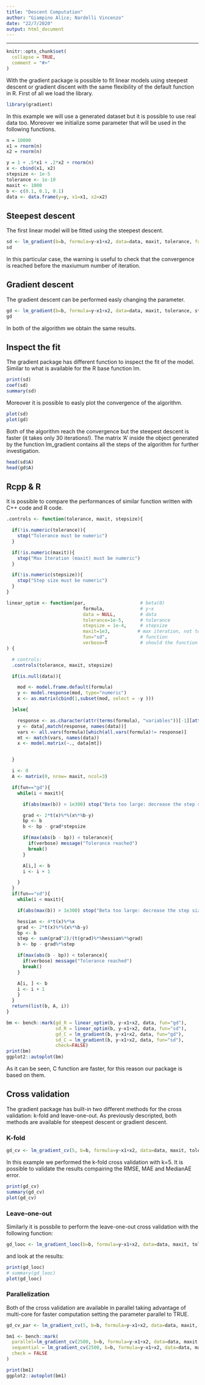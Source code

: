 ```yaml
---
title: "Descent Computation"
author: "Giampino Alice; Nardelli Vincenzo"
date: "22/7/2020"
output: html_document
---
```

---

```r
knitr::opts_chunk$set(
  collapse = TRUE,
  comment = "#>"
)
```

With the gradient package is possible to fit linear models using steepest descent or gradient discent with the same flexibility of the \code{lm} default function in R. First of all we load the library.

```r
library(gradient)
```

In this example we will use a generated dataset but it is possible to use real data too. Moreover we initialize some parameter that will be used in the following functions.

```r
n = 10000
x1 = rnorm(n)
x2 = rnorm(n)

y = 1 + .5*x1 + .2*x2 + rnorm(n)
x <- cbind(x1, x2)
stepsize <- 1e-5
tolerance <- 1e-10
maxit <- 1000
b <- c(0.1, 0.1, 0.1)
data <- data.frame(y=y, x1=x1, x2=x2)
```


## Steepest descent

The first linear model will be fitted using the steepest descent. 

```r
sd <- lm_gradient(b=b, formula=y~x1+x2, data=data, maxit, tolerance, fun="sd")
sd
```

In this particular case, the warning is useful to check that the convergence is reached before the maxiumum number of iteration.

## Gradient descent 

The gradient descent can be performed easly changing the \code{fun} parameter.

```r
gd <- lm_gradient(b=b, formula=y~x1+x2, data=data, maxit, tolerance, stepsize, fun="gd")
gd
```

In both of the algorithm we obtain the same results.

## Inspect the fit

The gradient package has different function to inspect the fit of the model. Similar to what is available for the R base function lm.

```r
print(sd)
coef(sd)
summary(sd)
```

Moreover it is possible to easly plot the convergence of the algorithm.

```r
plot(sd)
plot(gd)
```

Both of the algorithm reach the convergence but the steepest descent is faster (it takes only 30 iterations!). The matrix 'A' inside the object generated by the function lm_gradient contains all the steps of the algorithm for further investigation.

```r
head(sd$A)
head(gd$A)
```

## Rcpp & R

It is possible to compare the performances of similar function written with C++ code and R code.

```r
.controls <- function(tolerance, maxit, stepsize){

  if(!is.numeric(tolerance)){
    stop("Tolerance must be numeric")
  }

  if(!is.numeric(maxit)){
    stop("Max Iteration (maxit) must be numeric")
  }

  if(!is.numeric(stepsize)){
    stop("Step size must be numeric")
  }
}

linear_optim <- function(par,                    # beta(0)
                            formula,             # y~x
                            data = NULL,         # data
                            tolerance=1e-5,      # tolerance
                            stepsize = 1e-4,     # stepsize
                            maxit=1e3,          # max iteration, not to run forever
                            fun="sd",            # function
                            verbose=T            # should the function write messages during
) {

  # controls:
  .controls(tolerance, maxit, stepsize)

  if(is.null(data)){

    mod <- model.frame.default(formula)
    y <- model.response(mod, type="numeric")
    x <- as.matrix(cbind(1,subset(mod, select = -y )))

  }else{

    response <- as.character(attr(terms(formula), "variables"))[-1][attr(terms(formula), "response")] #[1] is the list call
    y <- data[,match(response, names(data))]
    vars <- all.vars(formula)[which(all.vars(formula)!= response)]
    mt <- match(vars, names(data))
    x <- model.matrix(~., data[mt])


  }

  i <- 0
  A <- matrix(0, nrow= maxit, ncol=3)

  if(fun=="gd"){
    while(i < maxit){

      if(abs(max(b)) > 1e300) stop("Beta too large: decrease the step size!")

      grad <- 2*t(x)%*%(x%*%b-y)
      bp <- b
      b <- bp - grad*stepsize

      if(max(abs(b - bp)) < tolerance){
        if(verbose) message("Tolerance reached")
        break()
      }

      A[i,] <- b
      i <- i + 1

    }
  }
  if(fun=="sd"){
    while(i < maxit){

    if(abs(max(b)) > 1e300) stop("Beta too large: decrease the step size!")

    hessian <- 4*t(x)%*%x
    grad <- 2*t(x)%*%(x%*%b-y)
    bp <- b
    step <- sum(grad^2)/(t(grad)%*%hessian%*%grad)
    b <- bp - grad%*%step

    if(max(abs(b - bp)) < tolerance){
      if(verbose) message("Tolerance reached")
      break()
    }

    A[i, ] <- b
    i <- i + 1
    }
  }
  return(list(b, A, i))
}
```

```r
bm <- bench::mark(gd_R = linear_optim(b, y~x1+x2, data, fun="gd"),
                  sd_R = linear_optim(b, y~x1+x2, data, fun="sd"),
                  gd_C = lm_gradient(b, y~x1+x2, data, fun="gd"),
                  sd_C = lm_gradient(b, y~x1+x2, data, fun="sd"),
                  check=FALSE)
print(bm)
ggplot2::autoplot(bm)
```

As it can be seen, C function are faster, for this reason our package is based on them.

## Cross validation

The gradient package has built-in two different methods for the cross validation: k-fold and leave-one-out.
As previously descripted, both methods are available for steepest descent or gradient descent. 

### K-fold

```r
gd_cv <- lm_gradient_cv(5, b=b, formula=y~x1+x2, data=data, maxit, tolerance, fun="gd", parallel = FALSE)
```

In this example we performed the k-fold cross validation with k=5. It is possible to validate the results compairing the RMSE, MAE and MedianAE error.

```r
print(gd_cv)
summary(gd_cv)
plot(gd_cv)
```


### Leave-one-out
Similarly it is possbile to perform the leave-one-out cross validation with the following function:

```r
gd_looc <- lm_gradient_looc(b=b, formula=y~x1+x2, data=data, maxit, tolerance, fun="gd", parallel = FALSE)
```

and look at the results:

```r
print(gd_looc)
# summary(gd_looc)
plot(gd_looc)
```


### Parallelization

Both of the cross validation are available in parallel taking advantage of multi-core for faster computation setting the parameter parallel to TRUE. 

```r
gd_cv_par <- lm_gradient_cv(5, b=b, formula=y~x1+x2, data=data, maxit, tolerance, fun="gd", parallel = TRUE)

bm1 <- bench::mark(
  parallel=lm_gradient_cv(2500, b=b, formula=y~x1+x2, data=data, maxit, tolerance, fun="sd", parallel = TRUE),
  sequential = lm_gradient_cv(2500, b=b, formula=y~x1+x2, data=data, maxit, tolerance, fun="sd", parallel = FALSE),
  check = FALSE
)

print(bm1)
ggplot2::autoplot(bm1)

```




